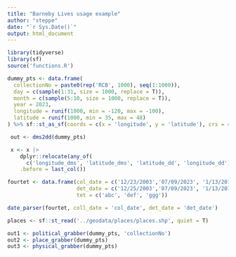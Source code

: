 ```yaml
---
title: "Barneby Lives usage example"
author: "steppe"
date: "`r Sys.Date()`"
output: html_document
---
```



```r
library(tidyverse)
library(sf)
source('functions.R')
```


```r
dummy_pts <- data.frame(
  collectionNo = paste0(rep('RCB', 1000), seq(1:1000)),
  day = c(sample(1:31, size = 1000, replace = T)),
  month = c(sample(5:10, size = 1000, replace = T)),
  year = 2023,
  longitude = runif(1000, min = -120, max = -100), 
  latitude = runif(1000, min = 35, max = 48)
) %>% sf::st_as_sf(coords = c(x = 'longitude', y = 'latitude'), crs = 4326, remove = F)

```

```r

 out <- dms2dd(dummy_pts)

 x <- x |>
    dplyr::relocate(any_of(
      c('longitude_dms', 'latitude_dms', 'latitude_dd', 'longitude_dd')), 
    .before = last_col())
```



```r

fourtet <- data.frame(col_date = c('12/23/2003','07/09/2023', '1/13/2016'),
                      det_date = c('12/25/2003','07/09/2023', '1/13/2016'),
                      tet = c('abc', 'def', 'ggg'))

date_parser(fourtet, coll_date = 'col_date', det_date = 'det_date')

```




```r

places <- sf::st_read('../geodata/places/places.shp', quiet = T)

out1 <- political_grabber(dummy_pts, 'collectionNo')
out2 <- place_grabber(dummy_pts)
out3 <- physical_grabber(dummy_pts)

```

